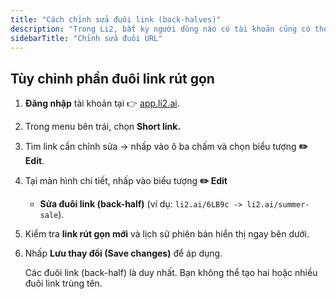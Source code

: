 ```yaml
---
title: "Cách chỉnh sửa đuôi link (back-halves)"
description: "Trong Li2, bất kỳ người dùng nào có tài khoản cũng có thể chỉnh sửa phần đuôi (back-half) hay còn gọi là slug của link rút gọn để phù hợp hơn với chiến dịch hoặc thương hiệu của bạn."
sidebarTitle: "Chỉnh sửa đuôi URL"
---
```


## Tùy chỉnh phần đuôi link rút gọn

1. **Đăng nhập** tài khoản tại 👉 [app.li2.ai](http://app.li2.ai).
2. Trong menu bên trái, chọn **Short link.**
3. Tìm link cần chỉnh sửa → nhấp vào ô ba chấm và chọn biểu tượng **✏️ Edit**.
4. Tại màn hình chi tiết, nhấp vào biểu tượng **✏️ Edit**
   - **Sửa đuôi link (back-half)** (ví dụ: `li2.ai/6LB9c -> li2.ai/summer-sale`).
5. Kiểm tra **link rút gọn mới** và lịch sử phiên bản hiển thị ngay bên dưới.
6. Nhấp **Lưu thay đổi (Save changes)** để áp dụng.

   <Warning>
     Các đuôi link (back-half) là duy nhất. Bạn không thể tạo hai hoặc nhiều đuôi link trùng tên.
   </Warning>